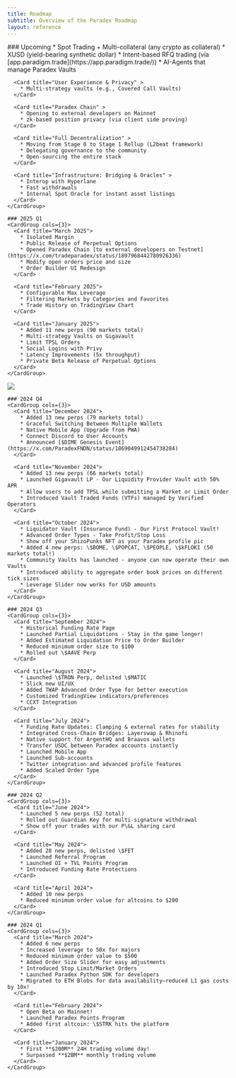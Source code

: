 ```yaml
---
title: Roadmap
subtitle: Overview of the Paradex Roadmap
layout: reference
---
```


<Tabs>
  <Tab title="2025 (To Date)">
    ### Upcoming
    <CardGroup cols={3}>
      <Card title="Expand Product Offering" >
        * Spot Trading + Multi-collateral (any crypto as collateral)
        * XUSD (yield-bearing synthetic dollar)
        * Intent-based RFQ trading (via [app.paradigm.trade](https://app.paradigm.trade/))
        * AI-Agents that manage Paradex Vaults
      </Card>

      <Card title="User Experience & Privacy" >
        * Multi-strategy vaults (e.g., Covered Call Vaults)
      </Card>

      <Card title="Paradex Chain" >
        * Opening to external developers on Mainnet
        * zk-based position privacy (via client side proving)
      </Card>

      <Card title="Full Decentralization" >
        * Moving from Stage 0 to Stage 1 Rollup (L2beat framework)
        * Delegating governance to the community
        * Open-sourcing the entire stack
      </Card>

      <Card title="Infrastructure: Bridging & Oracles" >
        * Interop with Hyperlane
        * Fast withdrawals
        * Internal Spot Oracle for instant asset listings
      </Card>
    </CardGroup>

    ### 2025 Q1
    <CardGroup cols={3}>
      <Card title="March 2025">
        * Isolated Margin
        * Public Release of Perpetual Options
        * Opened Paradex Chain [to external developers on Testnet](https://x.com/tradeparadex/status/1897968442780926336)
        * Modify open orders price and size
        * Order Builder UI Redesign
      </Card>

      <Card title="February 2025">
        * Configurable Max Leverage
        * Filtering Markets by Categories and Favorites
        * Trade History on TradingView Chart
      </Card>

      <Card title="January 2025">
        * Added 11 new perps (90 markets total)
        * Multi-strategy Vaults on Gigavault
        * Limit TPSL Orders
        * Social Logins with Privy
        * Latency Improvements (5x throughput)
        * Private Beta Release of Perpetual Options
      </Card>
    </CardGroup>

  </Tab>
  <Tab title="2024">
    <Frame caption="Paradex 2024 Roadmap">
      <img src="../../assets/Paradex_2024_Roadmap_v1.png" />
    </Frame>

    ### 2024 Q4
    <CardGroup cols={3}>
      <Card title="December 2024">
        * Added 13 new perps (79 markets total)
        * Graceful Switching Between Multiple Wallets
        * Native Mobile App (Upgrade from PWA)
        * Connect Discord to User Accounts
        * Announced [$DIME Genesis Event](https://x.com/ParadexFNDN/status/1869049912454738284)
      </Card>

      <Card title="November 2024">
        * Added 13 new perps (66 markets total)
        * Launched Gigavault LP - Our Liquidity Provider Vault with 50% APR
        * Allow users to add TPSL while submitting a Market or Limit Order
        * Introduced Vault Traded Funds (VTFs) managed by Verified Operators
      </Card>

      <Card title="October 2024">
        * Liquidator Vault (Insurance Fund) - Our First Protocol Vault!
        * Advanced Order Types - Take Profit/Stop Loss
        * Show off your ShizoPunks NFT as your Paradex profile pic ️
        * Added 4 new perps: \$BOME, \$POPCAT, \$PEOPLE, \$kFLOKI (50 markets total!)
        * Community Vaults has launched - anyone can now operate their own Vaults
        * Introduced ability to aggregate order book prices on different tick sizes
        * Leverage Slider now works for USD amounts
      </Card>
    </CardGroup>

    ### 2024 Q3
    <CardGroup cols={3}>
      <Card title="September 2024">
        * Historical Funding Rate Page
        * Launched Partial Liquidations - Stay in the game longer!
        * Added Estimated Liquidation Price to Order Builder
        * Reduced minimum order size to $100
        * Rolled out \$AAVE Perp
      </Card>

      <Card title="August 2024">
        * Launched \$TRON Perp, delisted \$MATIC
        * Slick new UI/UX
        * Added TWAP Advanced Order Type for better execution
        * Customized TradingView indicators/preferences
        * CCXT Integration
      </Card>

      <Card title="July 2024">
        * Funding Rate Updates: Clamping & external rates for stability
        * Integrated Cross-Chain Bridges: Layerswap & Rhinofi
        * Native support for ArgentHQ and Braavos wallets
        * Transfer USDC between Paradex accounts instantly
        * Launched Mobile App
        * Launched Sub-accounts
        * Twitter integration and advanced profile features
        * Added Scaled Order Type
      </Card>
    </CardGroup>

    ### 2024 Q2
    <CardGroup cols={3}>
      <Card title="June 2024">
        * Launched 5 new perps (52 total)
        * Rolled out Guardian Key for multi-signature withdrawal
        * Show off your trades with our P\&L sharing card
      </Card>

      <Card title="May 2024">
        * Added 28 new perps, delisted \$FET
        * Launched Referral Program
        * Launched OI + TVL Points Program
        * Introduced Funding Rate Protections
      </Card>

      <Card title="April 2024">
        * Added 10 new perps
        * Reduced minimum order value for altcoins to $200
      </Card>
    </CardGroup>

    ### 2024 Q1
    <CardGroup cols={3}>
      <Card title="March 2024">
        * Added 6 new perps
        * Increased leverage to 50x for majors
        * Reduced minimum order value to $500
        * Added Order Size Slider for easy adjustments
        * Introduced Stop Limit/Market Orders
        * Launched Paradex Python SDK for developers
        * Migrated to ETH Blobs for data availability—reduced L1 gas costs by 10x!
      </Card>

      <Card title="February 2024">
        * Open Beta on Mainnet!
        * Launched Paradex Points Program
        * Added first altcoin: \$STRK hits the platform
      </Card>

      <Card title="January 2024">
        * First **$200M** 24H trading volume day!
        * Surpassed **$2BM** monthly trading volume
      </Card>
    </CardGroup>

  </Tab>
</Tabs>
